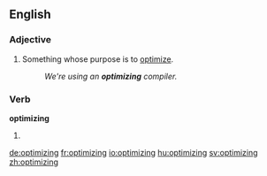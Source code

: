 ==English==

===Adjective===
{{en-adj|-}}

# Something whose purpose is to [[optimize]].
#: ''We're using an '''optimizing''' compiler.''

===Verb===
'''optimizing'''

# {{present participle of|optimize}}

[[de:optimizing]]
[[fr:optimizing]]
[[io:optimizing]]
[[hu:optimizing]]
[[sv:optimizing]]
[[zh:optimizing]]